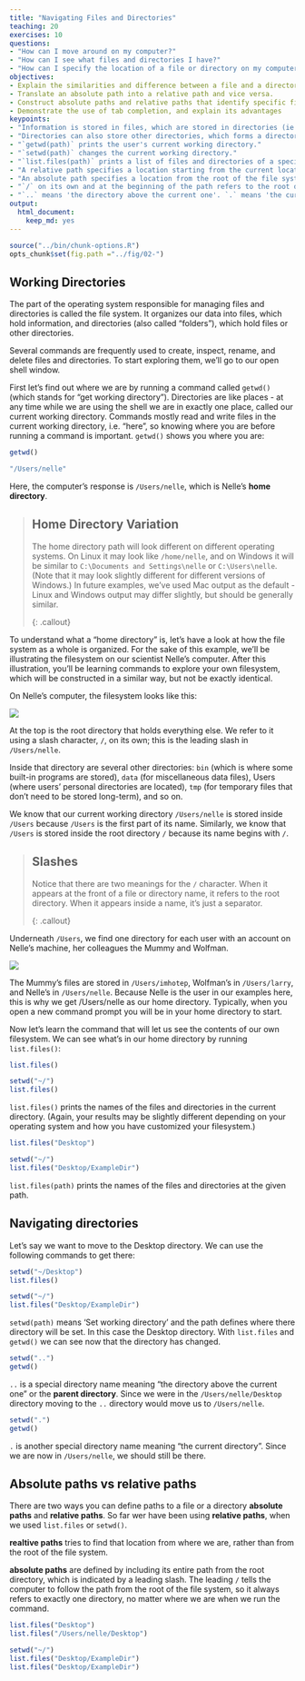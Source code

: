 ```yaml
---
title: "Navigating Files and Directories"
teaching: 20
exercises: 10
questions:
- "How can I move around on my computer?"
- "How can I see what files and directories I have?"
- "How can I specify the location of a file or directory on my computer?"
objectives:
- Explain the similarities and difference between a file and a directory.
- Translate an absolute path into a relative path and vice versa. 
- Construct absolute paths and relative paths that identify specific files and directories.
- Demonstrate the use of tab completion, and explain its advantages
keypoints:
- "Information is stored in files, which are stored in directories (ie folders)."
- "Directories can also store other directories, which forms a directory tree."
- "`getwd(path)` prints the user's current working directory."
- "`setwd(path)` changes the current working directory."
- "`list.files(path)` prints a list of files and directories of a specific directory; or `list.files()` on its own for the current working directory."
- "A relative path specifies a location starting from the current location."
- "An absolute path specifies a location from the root of the file system."
- "`/` on its own and at the beginning of the path refers to the root directory of the whole system."
- "`..` means 'the directory above the current one'. `.` means 'the current directory'."
output: 
  html_document: 
    keep_md: yes
---
```


```r
source("../bin/chunk-options.R")
opts_chunk$set(fig.path ="../fig/02-")
```

## Working Directories
The part of the operating system responsible for managing files and directories is called the file system. It organizes our data into files, which hold information, and directories (also called “folders”), which hold files or other directories.

Several commands are frequently used to create, inspect, rename, and delete files and directories. To start exploring them, we’ll go to our open shell window.

First let’s find out where we are by running a command called `getwd()` (which stands for “get working directory”). Directories are like places - at any time while we are using the shell we are in exactly one place, called our current working directory. Commands mostly read and write files in the current working directory, i.e. “here”, so knowing where you are before running a command is important. `getwd()` shows you where you are:


```r
getwd()
```
```r
"/Users/nelle"
```
Here, the computer's response is `/Users/nelle`, which is Nelle's **home directory**.

> ## Home Directory Variation
>
> The home directory path will look different on different operating systems. On Linux it may look like `/home/nelle`, and on Windows it will be similar to `C:\Documents and Settings\nelle` or `C:\Users\nelle`.
> (Note that it may look slightly different for different versions of Windows.) In future examples, we’ve used Mac output as the default - Linux and Windows output may differ slightly, but should be generally similar.
>
{: .callout}

To understand what a “home directory” is, let’s have a look at how the file system as a whole is organized. For the sake of this example, we’ll be illustrating the filesystem on our scientist Nelle’s computer. After this illustration, you’ll be learning commands to explore your own filesystem, which will be constructed in a similar way, but not be exactly identical.

On Nelle’s computer, the filesystem looks like this:

![](../fig/rmd-02-filesystem.svg)

At the top is the root directory that holds everything else. We refer to it using a slash character, `/`, on its own; this is the leading slash in `/Users/nelle`.

Inside that directory are several other directories: `bin` (which is where some built-in programs are stored), `data` (for miscellaneous data files), Users (where users’ personal directories are located), `tmp` (for temporary files that don’t need to be stored long-term), and so on.

We know that our current working directory `/Users/nelle` is stored inside `/Users` because `/Users` is the first part of its name. Similarly, we know that `/Users` is stored inside the root directory `/` because its name begins with `/`.

> ## Slashes
>
> Notice that there are two meanings for the `/` character. When it appears at the front of a file or directory name, it refers to the root directory. When it appears inside a name, it’s just a separator.
>
{: .callout}

Underneath `/Users`, we find one directory for each user with an account on Nelle’s machine, her colleagues the Mummy and Wolfman.

![](../fig/rmd-02-home-directories.svg)

The Mummy’s files are stored in `/Users/imhotep`, Wolfman’s in `/Users/larry`, and Nelle’s in `/Users/nelle`. Because Nelle is the user in our examples here, this is why we get /Users/nelle as our home directory.
Typically, when you open a new command prompt you will be in your home directory to start.

Now let’s learn the command that will let us see the contents of our own filesystem. We can see what’s in our home directory by running `list.files()`:

```r
list.files()
```
```r
setwd("~/")
list.files()
```
`list.files()` prints the names of the files and directories in the current directory. 
(Again, your results may be slightly different depending on your operating system and how you have customized your filesystem.)


```r
list.files("Desktop")
```
```r
setwd("~/")
list.files("Desktop/ExampleDir")
```
`list.files(path)` prints the names of the files and directories at the given path. 


## Navigating directories

Let’s say we want to move to the Desktop directory. We can use the following commands to get there:
```r
setwd("~/Desktop")
list.files()
```
```r
setwd("~/")
list.files("Desktop/ExampleDir")
```
`setwd(path)` means 'Set working directory' and the path defines where there directory will be set. In this case the Desktop directory. With `list.files` and `getwd()` we can see now that the directory has changed.

```r
setwd("..")
getwd()
```
`..` is a special directory name meaning "the directory above the current one" or the **parent directory**. Since we were in the `/Users/nelle/Desktop` directory moving to the `..` directory would move us to `/Users/nelle`.

```r
setwd(".")
getwd()
```
`.` is another special directory name meaning "the current directory". Since we are now in `/Users/nelle`, we should still be there.


## Absolute paths vs relative paths

There are two ways you can define paths to a file or a directory **absolute paths** and **relative paths**. So far wer have been using **relative paths**, when we used `list.files` or `setwd()`. 

**realtive  paths** tries to find that location from where we are, rather than from the root of the file system.

**absolute paths** are defined by including its entire path from the root directory, which is indicated by a leading slash. The leading `/` tells the computer to follow the path from the root of the file system, so it always refers to exactly one directory, no matter where we are when we run the command.

```r
list.files("Desktop")
list.files("/Users/nelle/Desktop")
```
```r
setwd("~/")
list.files("Desktop/ExampleDir")
list.files("Desktop/ExampleDir")
```
